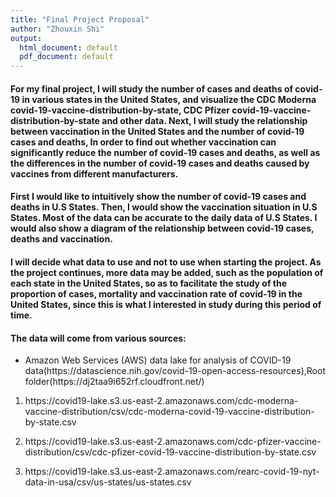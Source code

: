 ```yaml
---
title: "Final Project Proposal"
author: "Zhouxin Shi"
output:
  html_document: default
  pdf_document: default
---
```



#### For my final project, I will study the number of cases and deaths of covid-19 in various states in the United States, and visualize the CDC Moderna covid-19-vaccine-distribution-by-state, CDC Pfizer covid-19-vaccine-distribution-by-state and other data. Next, I will study the relationship between vaccination in the United States and the number of covid-19 cases and deaths, In order to find out whether vaccination can significantly reduce the number of covid-19 cases and deaths, as well as the differences in the number of covid-19 cases and deaths caused by vaccines from different manufacturers.

####  First I would like to intuitively show the number of covid-19 cases and deaths in U.S States. Then, I would show the vaccination situation in U.S States. Most of the data can be accurate to the daily data of U.S States. I would also show a diagram of the relationship between covid-19 cases, deaths and vaccination.

####  I will decide what data to use and not to use when starting the project. As the project continues, more data may be added, such as the population of each state in the United States, so as to facilitate the study of the proportion of cases, mortality and vaccination rate of covid-19 in the United States, since this is what I interested in study during this period of time.

####  The data will come from various sources:
- Amazon Web Services (AWS) data lake for analysis of COVID-19 data(https://datascience.nih.gov/covid-19-open-access-resources),Root folder(https://dj2taa9i652rf.cloudfront.net/)
1. https://covid19-lake.s3.us-east-2.amazonaws.com/cdc-moderna-vaccine-distribution/csv/cdc-moderna-covid-19-vaccine-distribution-by-state.csv
 
2. https://covid19-lake.s3.us-east-2.amazonaws.com/cdc-pfizer-vaccine-distribution/csv/cdc-pfizer-covid-19-vaccine-distribution-by-state.csv
 
3. https://covid19-lake.s3.us-east-2.amazonaws.com/rearc-covid-19-nyt-data-in-usa/csv/us-states/us-states.csv